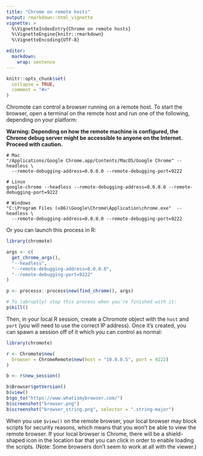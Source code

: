 ```yaml
---
title: "Chrome on remote hosts"
output: rmarkdown::html_vignette
vignette: >
  %\VignetteIndexEntry{Chrome on remote hosts}
  %\VignetteEngine{knitr::rmarkdown}
  %\VignetteEncoding{UTF-8}

editor:
  markdown:
    wrap: sentence
---
```


```r
knitr::opts_chunk$set(
  collapse = TRUE,
  comment = "#>"
)
```

Chromote can control a browser running on a remote host.
To start the browser, open a terminal on the remote host and run one of the following, depending on your platform:

**Warning: Depending on how the remote machine is configured, the Chrome debug server might be accessible to anyone on the Internet. Proceed with caution.**

```         
# Mac
"/Applications/Google Chrome.app/Contents/MacOS/Google Chrome" --headless \
  --remote-debugging-address=0.0.0.0 --remote-debugging-port=9222

# Linux
google-chrome --headless --remote-debugging-address=0.0.0.0 --remote-debugging-port=9222

# Windows
"C:\Program Files (x86)\Google\Chrome\Application\chrome.exe"  --headless \
  --remote-debugging-address=0.0.0.0 --remote-debugging-port=9222
```

Or you can launch this process in R:

```r
library(chromote)

args <- c(
  get_chrome_args(),
  "--headless",
  "--remote-debugging-address=0.0.0.0",
  "--remote-debugging-port=9222"
)

p <- processx::process$new(find_chrome(), args)

# To (abruptly) stop this process when you're finished with it:
p$kill()
```

Then, in your local R session, create a Chromote object with the `host` and `port` (you will need to use the correct IP address).
Once it's created, you can spawn a session off of it which you can control as normal:

``` r
library(chromote)

r <- Chromote$new(
  browser = ChromeRemote$new(host = "10.0.0.5", port = 9222)
)

b <- r$new_session()

b$Browser$getVersion()
b$view()
b$go_to("https://www.whatismybrowser.com/")
b$screenshot("browser.png")
b$screenshot("browser_string.png", selector = ".string-major")
```

When you use `$view()` on the remote browser, your local browser may block scripts for security reasons, which means that you won't be able to view the remote browser.
If your local browser is Chrome, there will be a shield-shaped icon in the location bar that you can click in order to enable loading the scripts.
(Note: Some browsers don't seem to work at all with the viewer.)
